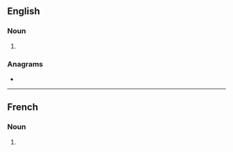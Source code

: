 ==English==

===Noun===
{{head|en|noun form}}

# {{plural of|gramme|lang=en}}

===Anagrams===
* {{anagrams|en|a=aegmmrs|gammers}}

----

==French==

===Noun===
{{head|fr|noun plural form|g=m}}

# {{plural of|gramme|lang=fr}}